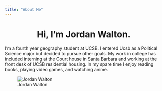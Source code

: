 ```yaml
---
title: "About Me"
---
```

  
<center>
# Hi, I'm Jordan Walton.
</center>
  
I'm a fourth year geography student at UCSB. I entered Ucsb as a Political Science major but decided to pursue other goals. My work in college has included interning at the Court house in Santa Barbara and working at the front desk of UCSB residential housing. In my spare time I enjoy reading books, playing video games, and watching anime. 

![Jordan Walton](./img/jordan_pic.JPG)
